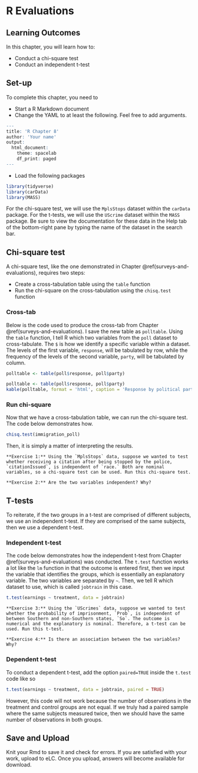# R Evaluations

## Learning Outcomes

In this chapter, you will learn how to:

- Conduct a chi-square test
- Conduct an independent t-test

## Set-up

To complete this chapter, you need to

- Start a R Markdown document
- Change the YAML to at least the following. Feel free to add arguments.

```r
---
title: 'R Chapter 8'
author: 'Your name'
output: 
  html_document:
    theme: spacelab
    df_print: paged
---
```

- Load the following packages

```r
library(tidyverse)
library(carData)
library(MASS)
```

For the chi-square test, we will use the `MplsStops` dataset within the `carData` package. For the t-tests, we will use the `UScrime` dataset within the `MASS` package. Be sure to view the documentation for these data in the Help tab of the bottom-right pane by typing the name of the dataset in the search bar.

## Chi-square test

A chi-square test, like the one demonstrated in Chapter \@ref(surveys-and-evaluations), requires two steps:

- Create a cross-tabulation table using the `table` function
- Run the chi-square on the cross-tabulation using the `chisq.test` function

### Cross-tab

Below is the code used to produce the cross-tab from Chapter \@ref(surveys-and-evaluations). I save the new table as `polltable`. Using the `table` function, I tell R which two variables from the `poll` dataset to cross-tabulate. The `$` is how we identify a specific variable within a dataset. The levels of the first variable, `response`, will be tabulated by row, while the frequency of the levels of the second variable, `party`, will be tabulated by column. 

```r
polltable <- table(poll$response, poll$party)
```

```r
polltable <- table(poll$response, poll$party)
kable(polltable, format = 'html', caption = 'Response by political party')
```

### Run chi-square

Now that we have a cross-tabulation table, we can run the chi-square test. The code below demonstrates how.

```r
chisq.test(immigration_poll)
```

Then, it is simply a matter of interpreting the results.

```block
**Exercise 1:** Using the `MplsStops` data, suppose we wanted to test whether receiving a citation after being stopped by the police, `citationIssued`, is independent of `race.` Both are nominal variables, so a chi-square test can be used. Run this chi-square test.
```

```block
**Exercise 2:** Are the two variables independent? Why?
```

## T-tests

To reiterate, if the two groups in a t-test are comprised of different subjects, we use an independent t-test. If they are comprised of the same subjects, then we use a dependent t-test.

### Independent t-test

The code below demonstrates how the independent t-test from Chapter \@ref(surveys-and-evaluations) was conducted. The `t.test` function works a lot like the `lm` function in that the outcome is entered first, then we input the variable that identifies the groups, which is essentially an explanatory variable. The two variables are separated by `~`. Then, we tell R which dataset to use, which is called `jobtrain` in this case.

```r
t.test(earnings ~ treatment, data = jobtrain)
```

```block
**Exercise 3:** Using the `UScrimes` data, suppose we wanted to test whether the probability of imprisonment, `Prob`, is independent of between Southern and non-Southern states, `So`. The outcome is numerical and the explanatory is nominal. Therefore, a t-test can be used. Run this t-test.
```

```block
**Exercise 4:** Is there an association between the two variables? Why?
```

### Dependent t-test

To conduct a dependent t-test, add the option `paired=TRUE` inside the `t.test` code like so

```r
t.test(earnings ~ treatment, data = jobtrain, paired = TRUE)
```

However, this code will not work because the number of observations in the treatment and control groups are not equal. If we truly had a paired sample where the same subjects measured twice, then we should have the same number of observations in both groups.

## Save and Upload

Knit your Rmd to save it and check for errors. If you are satisfied with your work, upload to eLC. Once you upload, answers will become available for download.
